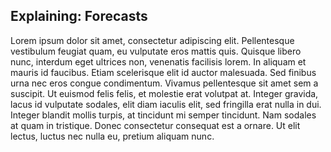 ## **Explaining**: Forecasts

Lorem ipsum dolor sit amet, consectetur adipiscing elit. Pellentesque vestibulum feugiat quam, eu vulputate eros mattis quis. Quisque libero nunc, interdum eget ultrices non, venenatis facilisis lorem. In aliquam et mauris id faucibus. Etiam scelerisque elit id auctor malesuada. Sed finibus urna nec eros congue condimentum. Vivamus pellentesque sit amet sem a suscipit. Ut euismod felis felis, et molestie erat volutpat at. Integer gravida, lacus id vulputate sodales, elit diam iaculis elit, sed fringilla erat nulla in dui. Integer blandit mollis turpis, at tincidunt mi semper tincidunt. Nam sodales at quam in tristique. Donec consectetur consequat est a ornare. Ut elit lectus, luctus nec nulla eu, pretium aliquam nunc.
